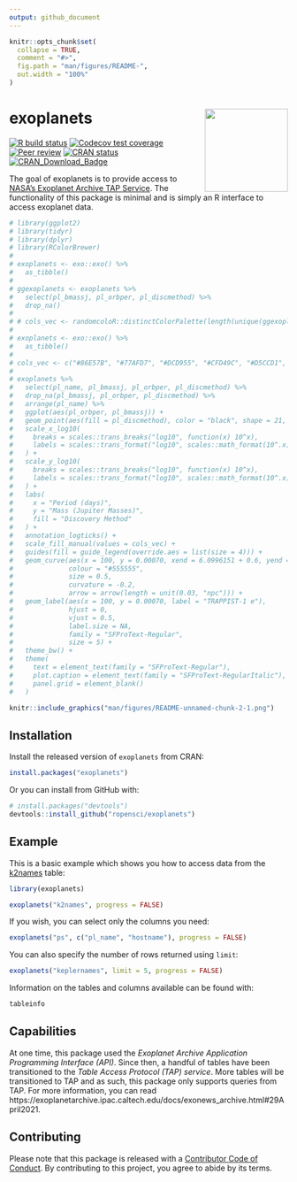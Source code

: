 ```yaml
---
output: github_document
---
```


<!-- README.md is generated from README.Rmd. Please edit that file -->

```r
knitr::opts_chunk$set(
  collapse = TRUE,
  comment = "#>",
  fig.path = "man/figures/README-",
  out.width = "100%"
)
```
# exoplanets <img src="man/figures/logo.png" align="right" height=150/>

<!-- badges: start -->
[![R build status](https://github.com/ropensci/exoplanets/workflows/R-CMD-check/badge.svg)](https://github.com/ropensci/exoplanets/actions/workflows/check-pak.yaml)
[![Codecov test coverage](https://codecov.io/gh/ropensci/exoplanets/branch/master/graph/badge.svg)](https://codecov.io/gh/ropensci/exoplanets?branch=master)
[![Peer review](https://badges.ropensci.org/309_status.svg)](https://github.com/ropensci/software-review/issues/309)
[![CRAN status](https://www.r-pkg.org/badges/version/exoplanets)](https://CRAN.R-project.org/package=exoplanets)
[![CRAN_Download_Badge](https://cranlogs.r-pkg.org/badges/exoplanets)](https://cran.r-project.org/package=exoplanets)
<!-- badges: end -->

The goal of exoplanets is to provide access to [NASA's Exoplanet Archive TAP Service](https://exoplanetarchive.ipac.caltech.edu/docs/TAP/usingTAP.html). The functionality of this package is minimal and is simply an R interface to access exoplanet data.

```r
# library(ggplot2)
# library(tidyr)
# library(dplyr)
# library(RColorBrewer)
# 
# exoplanets <- exo::exo() %>% 
#   as_tibble()
# 
# ggexoplanets <- exoplanets %>% 
#   select(pl_bmassj, pl_orbper, pl_discmethod) %>% 
#   drop_na() 
# 
# # cols_vec <- randomcoloR::distinctColorPalette(length(unique(ggexoplanets$pl_discmethod)))
# 
# exoplanets <- exo::exo() %>% 
#   as_tibble()
# 
# cols_vec <- c("#86E57B", "#77AFD7", "#DCD955", "#CFD49C", "#D5CCD1", "#84DECA", "#E15AB9", "#D4816C", "#BA91D1", "#A152DF")
# 
# exoplanets %>% 
#   select(pl_name, pl_bmassj, pl_orbper, pl_discmethod) %>% 
#   drop_na(pl_bmassj, pl_orbper, pl_discmethod) %>% 
#   arrange(pl_name) %>% 
#   ggplot(aes(pl_orbper, pl_bmassj)) +
#   geom_point(aes(fill = pl_discmethod), color = "black", shape = 21, size = 2) +
#   scale_x_log10(
#     breaks = scales::trans_breaks("log10", function(x) 10^x),
#     labels = scales::trans_format("log10", scales::math_format(10^.x))
#   ) +
#   scale_y_log10(
#     breaks = scales::trans_breaks("log10", function(x) 10^x),
#     labels = scales::trans_format("log10", scales::math_format(10^.x))
#   ) +
#   labs(
#     x = "Period (days)",
#     y = "Mass (Jupiter Masses)",
#     fill = "Discovery Method"
#   ) +
#   annotation_logticks() +
#   scale_fill_manual(values = cols_vec) +
#   guides(fill = guide_legend(override.aes = list(size = 4))) +
#   geom_curve(aes(x = 100, y = 0.00070, xend = 6.0996151 + 0.6, yend = 0.00194 - 0.0002), 
#              colour = "#555555", 
#              size = 0.5, 
#              curvature = -0.2,
#              arrow = arrow(length = unit(0.03, "npc"))) + 
#   geom_label(aes(x = 100, y = 0.00070, label = "TRAPPIST-1 e"), 
#              hjust = 0, 
#              vjust = 0.5, 
#              label.size = NA, 
#              family = "SFProText-Regular", 
#              size = 5) +
#   theme_bw() +
#   theme(
#     text = element_text(family = "SFProText-Regular"),
#     plot.caption = element_text(family = "SFProText-RegularItalic"),
#     panel.grid = element_blank()
#   )

knitr::include_graphics("man/figures/README-unnamed-chunk-2-1.png")
```

## Installation

Install the released version of `exoplanets` from CRAN:

```r
install.packages("exoplanets")
```

Or you can install from GitHub with:

``` r
# install.packages("devtools")
devtools::install_github("ropensci/exoplanets")
```

## Example

This is a basic example which shows you how to access data from the [k2names](https://exoplanetarchive.ipac.caltech.edu/docs/API_k2names_columns.html) table:

```r
library(exoplanets)

exoplanets("k2names", progress = FALSE)
```

If you wish, you can select only the columns you need: 

```r
exoplanets("ps", c("pl_name", "hostname"), progress = FALSE)
```

You can also specify the number of rows returned using `limit`:

```r
exoplanets("keplernames", limit = 5, progress = FALSE)
```

Information on the tables and columns available can be found with:

```r
tableinfo
```

## Capabilities

At one time, this package used the *Exoplanet Archive Application Programming Interface (API)*. Since then, a handful of tables have been transitioned to the *Table Access Protocol (TAP) service*. More tables will be transitioned to TAP and as such, this package only supports queries from TAP. For more information, you can read https://exoplanetarchive.ipac.caltech.edu/docs/exonews_archive.html#29April2021.

## Contributing

Please note that this package is released with a [Contributor Code of Conduct](https://ropensci.org/code-of-conduct/). By contributing to this project, you agree to abide by its terms.
